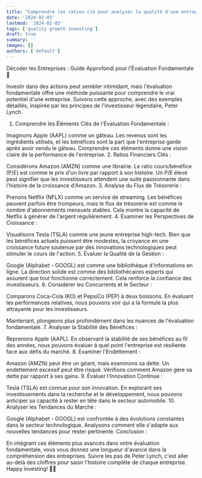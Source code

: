 ```yaml
---
title: "Comprendre les ratios clé pour analyser la qualité d'une entreprise en bourse"
date: '2024-02-03'
lastmod: '2024-02-03'
tags: ['quality growth investing']
draft: true
summary: ''
images: []
authors: ['default']
---
```


Décoder les Entreprises : Guide Approfondi pour l'Évaluation Fondamentale 🚀

Investir dans des actions peut sembler intimidant, mais l'évaluation fondamentale offre une méthode puissante pour comprendre le vrai potentiel d'une entreprise. Suivons cette approche, avec des exemples détaillés, inspirée par les principes de l'investisseur légendaire, Peter Lynch.

1. Comprendre les Éléments Clés de l'Évaluation Fondamentale :

Imaginons Apple (AAPL) comme un gâteau. Les revenus sont les ingrédients utilisés, et les bénéfices sont la part que l'entreprise garde après avoir vendu le gâteau. Comprendre ces éléments donne une vision claire de la performance de l'entreprise. 2. Ratios Financiers Clés :

Considérons Amazon (AMZN) comme une librairie. Le ratio cours/bénéfice (P/E) est comme le prix d'un livre par rapport à son histoire. Un P/E élevé peut signifier que les investisseurs attendent une suite passionnante dans l'histoire de la croissance d'Amazon. 3. Analyse du Flux de Trésorerie :

Prenons Netflix (NFLX) comme un service de streaming. Les bénéfices peuvent parfois être trompeurs, mais le flux de trésorerie est comme le nombre d'abonnements mensuels stables. Cela montre la capacité de Netflix à générer de l'argent régulièrement. 4. Examiner les Perspectives de Croissance :

Visualisons Tesla (TSLA) comme une jeune entreprise high-tech. Bien que les bénéfices actuels puissent être modestes, la croyance en une croissance future soutenue par des innovations technologiques peut stimuler le cours de l'action. 5. Évaluer la Qualité de la Gestion :

Google (Alphabet - GOOGL) est comme une bibliothèque d'informations en ligne. La direction solide est comme des bibliothécaires experts qui assurent que tout fonctionne correctement. Cela renforce la confiance des investisseurs. 6. Considérer les Concurrents et le Secteur :

Comparons Coca-Cola (KO) et PepsiCo (PEP) à deux boissons. En évaluant les performances relatives, nous pouvons voir qui a la formule la plus attrayante pour les investisseurs.

Maintenant, plongeons plus profondément dans les nuances de l'évaluation fondamentale. 7. Analyser la Stabilité des Bénéfices :

Reprenons Apple (AAPL). En observant la stabilité de ses bénéfices au fil des années, nous pouvons évaluer à quel point l'entreprise est résiliente face aux défis du marché. 8. Examiner l'Endettement :

Amazon (AMZN) peut être un géant, mais examinons sa dette. Un endettement excessif peut être risqué. Vérifions comment Amazon gère sa dette par rapport à ses gains. 9. Évaluer l'Innovation Continue :

Tesla (TSLA) est connue pour son innovation. En explorant ses investissements dans la recherche et le développement, nous pouvons anticiper sa capacité à rester en tête dans le secteur automobile. 10. Analyser les Tendances du Marché :

Google (Alphabet - GOOGL) est confrontée à des évolutions constantes dans le secteur technologique. Analysons comment elle s'adapte aux nouvelles tendances pour rester pertinente.
Conclusion :

En intégrant ces éléments plus avancés dans votre évaluation fondamentale, vous vous donnez une longueur d'avance dans la compréhension des entreprises. Suivre les pas de Peter Lynch, c'est aller au-delà des chiffres pour saisir l'histoire complète de chaque entreprise. Happy investing! 🚀✨
